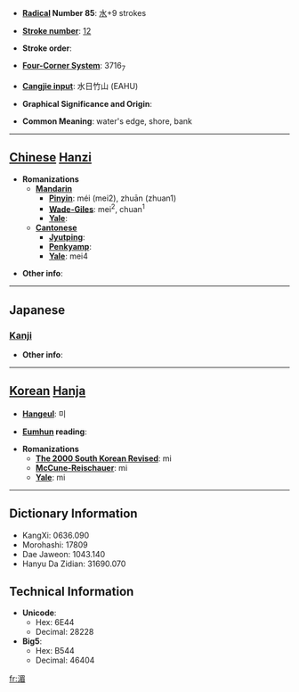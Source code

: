 * '''[[Wiktionary:Chinese radical index| Radical]] Number 85''': [[Wiktionary:Chinese radical index 水|水]]+9 strokes

* '''[[Wiktionary:Chinese total strokes index|Stroke number]]''': [[Wiktionary:Chinese total strokes index 12|12]]

* '''Stroke order''': 

* '''[[Wiktionary:Chinese four corner index|Four-Corner System]]''': 3716<sub>7</sub>

* '''[[Wiktionary:Chinese Cangjie index|Cangjie input]]''': 水日竹山 (EAHU)

* '''Graphical Significance and Origin''': 

* '''Common Meaning''': water's edge, shore, bank

----

== [[Chinese]] [[Hanzi]] ==

* '''Romanizations'''
** '''[[Mandarin]]'''
*** '''[[Pinyin]]''': méi (mei2), zhuān (zhuan1)
*** '''[[Wade-Giles]]''': mei<sup>2</sup>, chuan<sup>1</sup>
*** '''[[Yale]]''': 
** '''[[Cantonese]]'''
*** '''[[Jyutping]]''':
*** '''[[Penkyamp]]''': 
*** '''[[Yale]]''': mei4

* '''Other info''': 

----

==Japanese==
===[[Kanji]]===
{{kanji|on readings=[[び]] (bi), [[み]] (mi), [[だん]] (dan), [[なん]] (nan)
|kun readings=[[みずぎわ]] (mizugiwa)
}}

* '''Other info''':  

----

== [[Korean]] [[Hanja]] ==

* '''[[Hangeul]]''': 미

* '''[[Eumhun]] reading''': 

* '''Romanizations'''
** '''[[The 2000 South Korean Revised Romanization|The 2000 South Korean Revised]]''': mi
** '''[[McCune-Reischauer]]''': mi
** '''[[Yale]]''': mi

----

== Dictionary Information ==

* KangXi: 0636.090
* Morohashi: 17809
* Dae Jaweon: 1043.140
* Hanyu Da Zidian: 31690.070

== Technical Information ==

* '''Unicode''':
** Hex: 6E44
** Decimal: 28228
* '''Big5''':
** Hex: B544
** Decimal: 46404

[[fr:湄]]